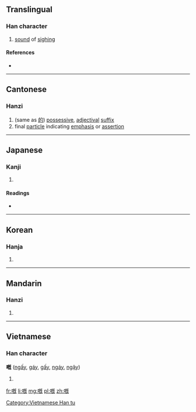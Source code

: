 ==Translingual==

===Han character===
{{Han char|rn=30|rad=口|as=11|sn=14|four=|canj=口日戈山 (RAIU), 口竹心山 (RHPU)|ids=⿰[[口]][[既]]}}

# [[sound]] of [[sigh]]ing

====References====
* {{Han ref|kx=0204.430|dkj=04170|dj=0427.200|hdz=10662.090|uh=5605|ud=22021}}

----

==Cantonese==

===Hanzi===
{{yue-hanzi|jyut=[[ge3]], [[koi3]]|y=ge3, koi3}}

# (same as [[的]]) [[possessive]], [[adjectival]] [[suffix]]
# final [[particle]] indicating [[emphasis]] or [[assertion]]

----

==Japanese==

===Kanji===
{{ja-kanji|grade=|rs=口11}}

# {{defn|lang=ja|sort=口11}}

====Readings====
* {{ja-readings|on=[[かい]] (kai), [[がい]] (gai)|kun=[[なげく]] (nageku)}}

----

==Korean==

===Hanja===
{{ko-hanja|hangeul=개|rv=gae|mr=kae}}

# {{defn|lang=ko|sort=口11}}

----

==Mandarin==

===Hanzi===
{{cmn-hanzi|pin=[[kài]] ([[kai4]])|wg=k'ai<sup>4</sup>}}

# {{defn|lang=cmn|sort=口11}}

----

==Vietnamese==

===Han character===
'''嘅''' ([[ngấy]], [[gáy]], [[gấy]], [[ngáy]], [[ngậy]])

# {{defn|vi}}

[[Category:Vietnamese Han tu]]

[[fr:嘅]]
[[li:嘅]]
[[mg:嘅]]
[[pl:嘅]]
[[zh:嘅]]